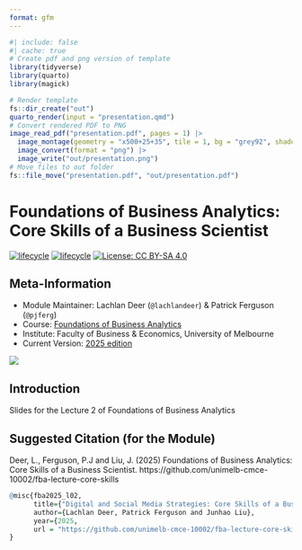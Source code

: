 ```yaml
---
format: gfm
---
```


<!-- README.md is generated from README.qmd. Please edit that file -->

```r
#| include: false
#| cache: true
# Create pdf and png version of template
library(tidyverse)
library(quarto)
library(magick)

# Render template
fs::dir_create("out")
quarto_render(input = "presentation.qmd")
# Convert rendered PDF to PNG
image_read_pdf("presentation.pdf", pages = 1) |>
  image_montage(geometry = "x500+25+35", tile = 1, bg = "grey92", shadow = TRUE) |>
  image_convert(format = "png") |>
  image_write("out/presentation.png")
# Move files to out folder
fs::file_move("presentation.pdf", "out/presentation.pdf")

```

# Foundations of Business Analytics: Core Skills of a Business Scientist

[![lifecycle](https://img.shields.io/badge/lifecycle-development-blue.svg)]()
[![lifecycle](https://img.shields.io/badge/version-2025-red.svg)]()
[![License: CC BY-SA 4.0](https://img.shields.io/badge/License-CC%20BY--SA%204.0-lightgrey.svg)](https://creativecommons.org/licenses/by-sa/4.0/)

## Meta-Information

* Module Maintainer: Lachlan Deer (`@lachlandeer`) & Patrick Ferguson (`@pjferg`)
* Course: [Foundations of Business Analytics](https://unimelb-cmce-10002.github.io/fba-book/)
* Institute: Faculty of Business & Economics, University of Melbourne
* Current Version: [2025 edition](https://handbook.unimelb.edu.au/2025/subjects/cmce10002)

[![](out/presentation.png)](out/presentation.pdf)

## Introduction

Slides for the Lecture 2 of Foundations of Business Analytics

## Suggested Citation (for the Module)

Deer, L., Ferguson, P.J and Liu, J. (2025) Foundations of Business Analytics: Core Skills of a Business Scientist. 
https://github.com/unimelb-cmce-10002/fba-lecture-core-skills

```r
@misc{fba2025_l02,
      title={"Digital and Social Media Strategies: Core Skills of a Business Scientist"},
      author={Lachlan Deer, Patrick Ferguson and Junhao Liu},
      year={2025,
      url = "https://github.com/unimelb-cmce-10002/fba-lecture-core-skills"
}
```